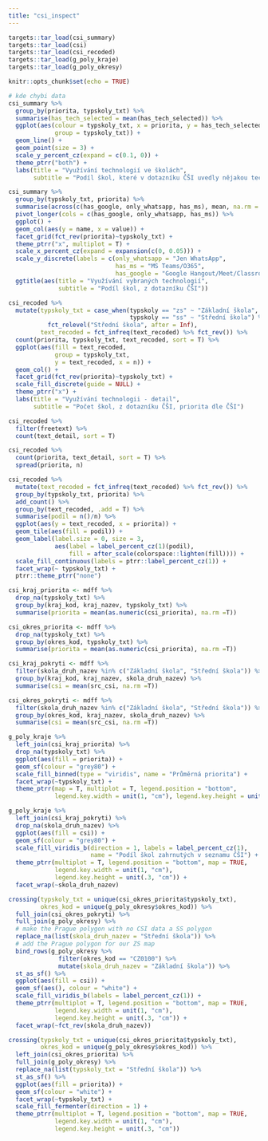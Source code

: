 ```yaml
---
title: "csi_inspect"
---
```


```r
targets::tar_load(csi_summary)
targets::tar_load(csi)
targets::tar_load(csi_recoded)
targets::tar_load(g_poly_kraje)
targets::tar_load(g_poly_okresy)

knitr::opts_chunk$set(echo = TRUE)
```

```r
# kde chybi data
csi_summary %>%
  group_by(priorita, typskoly_txt) %>%
  summarise(has_tech_selected = mean(has_tech_selected)) %>%
  ggplot(aes(colour = typskoly_txt, x = priorita, y = has_tech_selected,
             group = typskoly_txt)) +
  geom_line() +
  geom_point(size = 3) +
  scale_y_percent_cz(expand = c(0.1, 0)) +
  theme_ptrr("both") +
  labs(title = "Využívání technologií ve školách",
       subtitle = "Podíl škol, které v dotazníku ČŠI uvedly nějakou technologii\npodle priority ČŠI a stupně školy")
```

```r
csi_summary %>% 
  group_by(typskoly_txt, priorita) %>% 
  summarise(across(c(has_google, only_whatsapp, has_ms), mean, na.rm = T)) %>% 
  pivot_longer(cols = c(has_google, only_whatsapp, has_ms)) %>%
  ggplot() +
  geom_col(aes(y = name, x = value)) +
  facet_grid(fct_rev(priorita)~typskoly_txt) +
  theme_ptrr("x", multiplot = T) +
  scale_x_percent_cz(expand = expansion(c(0, 0.05))) +
  scale_y_discrete(labels = c(only_whatsapp = "Jen WhatsApp",
                              has_ms = "MS Teams/O365",
                              has_google = "Google Hangout/Meet/Classroom")) +
  ggtitle(aes(title = "Využívání vybraných technologií",
              subtitle = "Podíl škol, z dotazníku ČŠI"))
```

```r
csi_recoded %>%
  mutate(typskoly_txt = case_when(typskoly == "zs" ~ "Základní škola",
                                  typskoly == "ss" ~ "Střední škola") %>%
           fct_relevel("Střední škola", after = Inf),
         text_recoded = fct_infreq(text_recoded) %>% fct_rev()) %>% 
  count(priorita, typskoly_txt, text_recoded, sort = T) %>%
  ggplot(aes(fill = text_recoded,
             group = typskoly_txt,
             y = text_recoded, x = n)) +
  geom_col() +
  facet_grid(fct_rev(priorita)~typskoly_txt) +
  scale_fill_discrete(guide = NULL) +
  theme_ptrr("x") +
  labs(title = "Využívání technologii - detail",
       subtitle = "Počet škol, z dotazníku ČŠI, priorita dle ČŠI")
```

```r
csi_recoded %>%
  filter(freetext) %>% 
  count(text_detail, sort = T)
```


```r
csi_recoded %>%
  count(priorita, text_detail, sort = T) %>% 
  spread(priorita, n)
```


```r
csi_recoded %>%
  mutate(text_recoded = fct_infreq(text_recoded) %>% fct_rev()) %>%
  group_by(typskoly_txt, priorita) %>%
  add_count() %>%
  group_by(text_recoded, .add = T) %>%
  summarise(podil = n()/n) %>%
  ggplot(aes(y = text_recoded, x = priorita)) +
  geom_tile(aes(fill = podil)) +
  geom_label(label.size = 0, size = 3, 
             aes(label = label_percent_cz(1)(podil),
                 fill = after_scale(colorspace::lighten(fill)))) +
  scale_fill_continuous(labels = ptrr::label_percent_cz(1)) +
  facet_wrap(~ typskoly_txt) +
  ptrr::theme_ptrr("none")

```

```r
csi_kraj_priorita <- mdff %>% 
  drop_na(typskoly_txt) %>% 
  group_by(kraj_kod, kraj_nazev, typskoly_txt) %>% 
  summarise(priorita = mean(as.numeric(csi_priorita), na.rm =T))

csi_okres_priorita <- mdff %>% 
  drop_na(typskoly_txt) %>% 
  group_by(okres_kod, typskoly_txt) %>% 
  summarise(priorita = mean(as.numeric(csi_priorita), na.rm =T))

csi_kraj_pokryti <- mdff %>% 
  filter(skola_druh_nazev %in% c("Základní škola", "Střední škola")) %>% 
  group_by(kraj_kod, kraj_nazev, skola_druh_nazev) %>% 
  summarise(csi = mean(src_csi, na.rm =T))

csi_okres_pokryti <- mdff %>% 
  filter(skola_druh_nazev %in% c("Základní škola", "Střední škola")) %>% 
  group_by(okres_kod, kraj_nazev, skola_druh_nazev) %>% 
  summarise(csi = mean(src_csi, na.rm =T))
```


```r
g_poly_kraje %>% 
  left_join(csi_kraj_priorita) %>% 
  drop_na(typskoly_txt) %>% 
  ggplot(aes(fill = priorita)) +
  geom_sf(colour = "grey80") +
  scale_fill_binned(type = "viridis", name = "Průměrná priorita") +
  facet_wrap(~typskoly_txt) +
  theme_ptrr(map = T, multiplot = T, legend.position = "bottom",
             legend.key.width = unit(1, "cm"), legend.key.height = unit(.3, "cm"))
```

```r
g_poly_kraje %>% 
  left_join(csi_kraj_pokryti) %>% 
  drop_na(skola_druh_nazev) %>% 
  ggplot(aes(fill = csi)) +
  geom_sf(colour = "grey80") + 
  scale_fill_viridis_b(direction = 1, labels = label_percent_cz(1),
                       name = "Podíl škol zahrnutých v seznamu ČŠI") +
  theme_ptrr(multiplot = T, legend.position = "bottom", map = TRUE,
             legend.key.width = unit(1, "cm"), 
             legend.key.height = unit(.3, "cm")) +
  facet_wrap(~skola_druh_nazev)
```

```r
crossing(typskoly_txt = unique(csi_okres_priorita$typskoly_txt),
         okres_kod = unique(g_poly_okresy$okres_kod)) %>% 
  full_join(csi_okres_pokryti) %>% 
  full_join(g_poly_okresy) %>% 
  # make the Prague polygon with no CSI data a SS polygon
  replace_na(list(skola_druh_nazev = "Střední škola")) %>% 
  # add the Prague polygon for our ZS map
  bind_rows(g_poly_okresy %>% 
              filter(okres_kod == "CZ0100") %>% 
              mutate(skola_druh_nazev = "Základní škola")) %>% 
  st_as_sf() %>%
  ggplot(aes(fill = csi)) +
  geom_sf(aes(), colour = "white") +
  scale_fill_viridis_b(labels = label_percent_cz(1)) +
  theme_ptrr(multiplot = T, legend.position = "bottom", map = TRUE,
             legend.key.width = unit(1, "cm"), 
             legend.key.height = unit(.3, "cm")) +
  facet_wrap(~fct_rev(skola_druh_nazev))
```

```r

crossing(typskoly_txt = unique(csi_okres_priorita$typskoly_txt),
         okres_kod = unique(g_poly_okresy$okres_kod)) %>% 
  left_join(csi_okres_priorita) %>% 
  full_join(g_poly_okresy) %>% 
  replace_na(list(typskoly_txt = "Střední škola")) %>% 
  st_as_sf() %>% 
  ggplot(aes(fill = priorita)) +
  geom_sf(colour = "white") +
  facet_wrap(~typskoly_txt) +
  scale_fill_fermenter(direction = 1) +
  theme_ptrr(multiplot = T, legend.position = "bottom", map = TRUE,
             legend.key.width = unit(1, "cm"), 
             legend.key.height = unit(.3, "cm"))
```
